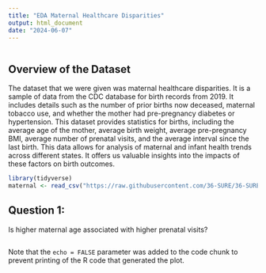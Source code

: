 ```yaml
---
title: "EDA Maternal Healthcare Disparities"
output: html_document
date: "2024-06-07"
---
```


```r

```

## Overview of the Dataset 
The dataset that we were given was maternal healthcare disparities. It is
a sample of data from the CDC database for birth records from 2019. It includes details such as the number of prior births now deceased, maternal tobacco use, and whether the mother had pre-pregnancy diabetes or hypertension. This dataset provides statistics for births, including the average age of the mother, average birth weight, average pre-pregnancy BMI, average number of prenatal visits, and the average interval since the last birth. This data allows for analysis of maternal and infant health trends across different states. It offers us valuable insights into the impacts of these factors on birth outcomes.


```r
library(tidyverse)
maternal <- read_csv("https://raw.githubusercontent.com/36-SURE/36-SURE.github.io/main/data/maternal.csv")

```

## Question 1: 
Is higher maternal age associated with higher prenatal visits? 

```r

```

Note that the `echo = FALSE` parameter was added to the code chunk to prevent printing of the R code that generated the plot.
